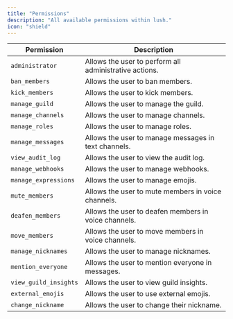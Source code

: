 ```yaml
---
title: "Permissions"
description: "All available permissions within lush."
icon: "shield"
---
```


| Permission            | Description                                            |
| --------------------- | ------------------------------------------------------ |
| `administrator`       | Allows the user to perform all administrative actions. |
| `ban_members`         | Allows the user to ban members.                        |
| `kick_members`        | Allows the user to kick members.                       |
| `manage_guild`        | Allows the user to manage the guild.                   |
| `manage_channels`     | Allows the user to manage channels.                    |
| `manage_roles`        | Allows the user to manage roles.                       |
| `manage_messages`     | Allows the user to manage messages in text channels.   |
| `view_audit_log`      | Allows the user to view the audit log.                 |
| `manage_webhooks`     | Allows the user to manage webhooks.                    |
| `manage_expressions`  | Allows the user to manage emojis.                      |
| `mute_members`        | Allows the user to mute members in voice channels.     |
| `deafen_members`      | Allows the user to deafen members in voice channels.   |
| `move_members`        | Allows the user to move members in voice channels.     |
| `manage_nicknames`    | Allows the user to manage nicknames.                   |
| `mention_everyone`    | Allows the user to mention everyone in messages.       |
| `view_guild_insights` | Allows the user to view guild insights.                |
| `external_emojis`     | Allows the user to use external emojis.                |
| `change_nickname`     | Allows the user to change their nickname.              |